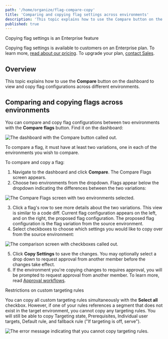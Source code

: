 ```yaml
---
path: '/home/organize/flag-compare-copy'
title: 'Comparing and copying flag settings across environments'
description: 'This topic explains how to use the Compare button on the dashboard to view and copy flag configurations across different environments.'
published: true
---
```


<Callout intent="primary">
<CalloutTitle>Copying flag settings is an Enterprise feature</CalloutTitle>
<CalloutDescription>

Copying flag settings is available to customers on an Enterprise plan. To learn more, [read about our pricing](https://launchdarkly.com/pricing/). To upgrade your plan, [contact Sales](https://launchdarkly.com/contact-sales/).

</CalloutDescription>
</Callout>

## Overview

This topic explains how to use the **Compare** button on the dashboard to view and copy flag configurations across different environments.

## Comparing and copying flags across environments

You can compare and copy flag configurations between two environments with the **Compare flags** button. Find it on the dashboard:

![The dashboard with the Compare button called out.](../../images/flag-compare-callout-old.png)


To compare a flag, it must have at least two variations, one in each of the environments you wish to compare.

To compare and copy a flag:

1. Navigate to the dashboard and click **Compare**. The Compare Flags screen appears.
2. Choose two environments from the dropdown. Flags appear below the dropdown indicating the differences between the two variations:

![The Compare Flags screen with two environments selected.](../../images/flag-comparing-two-environments-old.png)


3. Click a flag's row to see more details about the two variations. This view is similar to a code diff. Current flag configuration appears on the left, and on the right, the proposed flag configuration. The proposed flag configuration is the flag variation from the source environment.
4. Select checkboxes to choose which settings you would like to copy over from the source environment:

![The comparison screen with checkboxes called out.](../../images/flag-copy-options-callout.png)


5. Click **Copy Settings** to save the changes. You may optionally select a drop down to request approval from another member before the changes take effect. 
6. If the environment you're copying changes to requires approval, you will be prompted to request approval from another member. To learn more, read [Approval workflows](https://docs.launchdarkly.com/home/feature-workflows/approvals).


<Callout intent="alert">
<CalloutTitle>Restrictions on custom targeting rules</CalloutTitle>
<CalloutDescription>

You can copy all custom targeting rules simultaneously with the **Select all** checkbox. However, if one of your rules references a segment that does not exist in the target environment, you cannot copy any targeting rules. You will still be able to copy Targeting state, Prerequisites, Individual user targets, Default rule, and fallback rule ("If targeting is off, serve").

</CalloutDescription>
</Callout>


![The error message indicating that you cannot copy targeting rules.](../../images/flag-copy-error.png)
